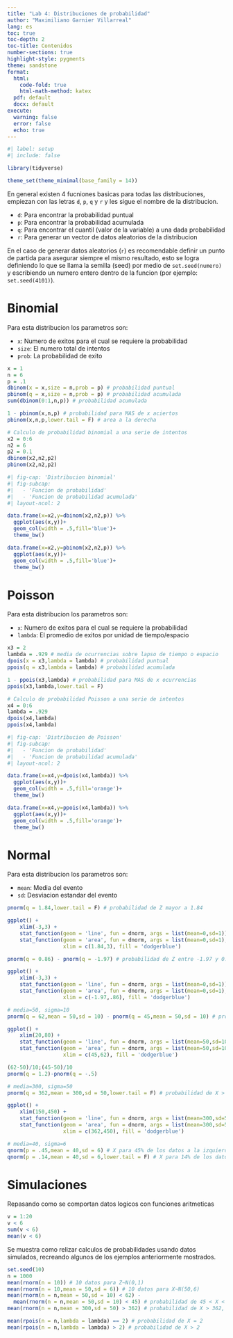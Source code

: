 ```yaml
---
title: "Lab 4: Distribuciones de probabilidad"
author: "Maximiliano Garnier Villarreal"
lang: es
toc: true
toc-depth: 2
toc-title: Contenidos
number-sections: true
highlight-style: pygments
theme: sandstone
format:
  html:
    code-fold: true
    html-math-method: katex
  pdf: default
  docx: default
execute:
  warning: false
  error: false
  echo: true
---
```


```r
#| label: setup
#| include: false

library(tidyverse)

theme_set(theme_minimal(base_family = 14))
```

En general existen 4 fucniones basicas para todas las distribuciones, empiezan con las letras `d`, `p`, `q` y `r` y les sigue el nombre de la distribucion.

-   `d`: Para encontrar la probabilidad puntual
-   `p`: Para encontrar la probabilidad acumulada
-   `q`: Para encontrar el cuantil (valor de la variable) a una dada probabilidad
-   `r`: Para generar un vector de datos aleatorios de la distribucion

En el caso de generar datos aleatorios (`r`) es recomendable definir un punto de partida para asegurar siempre el mismo resultado, esto se logra definiendo lo que se llama la semilla (seed) por medio de `set.seed(numero)` y escribiendo un numero entero dentro de la funcion (por ejemplo: `set.seed(4101)`).

# Binomial

Para esta distribucion los parametros son:

-   `x`: Numero de exitos para el cual se requiere la probabilidad
-   `size`: El numero total de intentos
-   `prob`: La probabilidad de exito

```r
x = 1
n = 6
p = .1
dbinom(x = x,size = n,prob = p) # probabilidad puntual
pbinom(q = x,size = n,prob = p) # probabilidad acumulada
sum(dbinom(0:1,n,p)) # probabilidad acumulada

1 - pbinom(x,n,p) # probabilidad para MAS de x aciertos
pbinom(x,n,p,lower.tail = F) # area a la derecha

# Calculo de probabilidad binomial a una serie de intentos 
x2 = 0:6
n2 = 6
p2 = 0.1
dbinom(x2,n2,p2)
pbinom(x2,n2,p2)
```

```r
#| fig-cap: 'Distribucion binomial'
#| fig-subcap:
#|   - 'Funcion de probabilidad'
#|   - 'Funcion de probabilidad acumulada'
#| layout-ncol: 2

data.frame(x=x2,y=dbinom(x2,n2,p)) %>% 
  ggplot(aes(x,y))+
  geom_col(width = .5,fill='blue')+
  theme_bw()

data.frame(x=x2,y=pbinom(x2,n2,p)) %>% 
  ggplot(aes(x,y))+
  geom_col(width = .5,fill='blue')+
  theme_bw()
```

# Poisson

Para esta distribucion los parametros son:

-   `x`: Numero de exitos para el cual se requiere la probabilidad
-   `lambda`: El promedio de exitos por unidad de tiempo/espacio

```r
x3 = 2
lambda = .929 # media de ocurrencias sobre lapso de tiempo o espacio
dpois(x = x3,lambda = lambda) # probabilidad puntual
ppois(q = x3,lambda = lambda) # probabilidad acumulada

1 - ppois(x3,lambda) # probabilidad para MAS de x ocurrencias
ppois(x3,lambda,lower.tail = F)

# Calculo de probabilidad Poisson a una serie de intentos 
x4 = 0:6
lambda = .929
dpois(x4,lambda)
ppois(x4,lambda)
```

```r
#| fig-cap: 'Distribucion de Poisson'
#| fig-subcap:
#|   - 'Funcion de probabilidad'
#|   - 'Funcion de probabilidad acumulada'
#| layout-ncol: 2

data.frame(x=x4,y=dpois(x4,lambda)) %>% 
  ggplot(aes(x,y))+
  geom_col(width = .5,fill='orange')+
  theme_bw()

data.frame(x=x4,y=ppois(x4,lambda)) %>% 
  ggplot(aes(x,y))+
  geom_col(width = .5,fill='orange')+
  theme_bw()
```

# Normal

Para esta distribucion los parametros son:

-   `mean`: Media del evento
-   `sd`: Desviacion estandar del evento

```r
pnorm(q = 1.84,lower.tail = F) # probabilidad de Z mayor a 1.84

ggplot() + 
    xlim(-3,3) +
    stat_function(geom = 'line', fun = dnorm, args = list(mean=0,sd=1)) + 
    stat_function(geom = 'area', fun = dnorm, args = list(mean=0,sd=1), 
                  xlim = c(1.84,3), fill = 'dodgerblue')
```

```r
pnorm(q = 0.86) - pnorm(q = -1.97) # probabilidad de Z entre -1.97 y 0.86

ggplot() + 
    xlim(-3,3) +
    stat_function(geom = 'line', fun = dnorm, args = list(mean=0,sd=1)) + 
    stat_function(geom = 'area', fun = dnorm, args = list(mean=0,sd=1), 
                  xlim = c(-1.97,.86), fill = 'dodgerblue')
```

```r
# media=50, sigma=10
pnorm(q = 62,mean = 50,sd = 10) - pnorm(q = 45,mean = 50,sd = 10) # probabilidad de 45 < X < 62

ggplot() + 
    xlim(20,80) +
    stat_function(geom = 'line', fun = dnorm, args = list(mean=50,sd=10)) + 
    stat_function(geom = 'area', fun = dnorm, args = list(mean=50,sd=10), 
                  xlim = c(45,62), fill = 'dodgerblue')

(62-50)/10;(45-50)/10
pnorm(q = 1.2)-pnorm(q = -.5)
```

```r
# media=300, sigma=50
pnorm(q = 362,mean = 300,sd = 50,lower.tail = F) # probabilidad de X > 362

ggplot() + 
    xlim(150,450) +
    stat_function(geom = 'line', fun = dnorm, args = list(mean=300,sd=50)) + 
    stat_function(geom = 'area', fun = dnorm, args = list(mean=300,sd=50), 
                  xlim = c(362,450), fill = 'dodgerblue')
```

```r
# media=40, sigma=6
qnorm(p = .45,mean = 40,sd = 6) # X para 45% de los datos a la izquierda
qnorm(p = .14,mean = 40,sd = 6,lower.tail = F) # X para 14% de los datos a la derecha
```

# Simulaciones

Repasando como se comportan datos logicos con funciones aritmeticas

```r
v = 1:20
v < 6
sum(v < 6)
mean(v < 6)
```

Se muestra como relizar calculos de probabilidades usando datos simulados, recreando algunos de los ejemplos anteriormente mostrados.

```r
set.seed(10)
n = 1000
mean(rnorm(n = 10)) # 10 datos para Z~N(0,1)
mean(rnorm(n = 10,mean = 50,sd = 6)) # 10 datos para X~N(50,6)
mean(rnorm(n = n,mean = 50,sd = 10) < 62) - 
  mean(rnorm(n = n,mean = 50,sd = 10) < 45) # probabilidad de 45 < X < 62
mean(rnorm(n = n,mean = 300,sd = 50) > 362) # probabilidad de X > 362, media=300, sigma=50
```

```r
mean(rpois(n = n,lambda = lambda) == 2) # probabilidad de X = 2
mean(rpois(n = n,lambda = lambda) > 2) # probabilidad de X > 2
```
